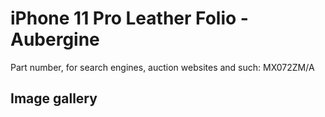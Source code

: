 
# iPhone 11 Pro Leather Folio - Aubergine

Part number, for search engines, auction websites and such: MX072ZM/A

## Image gallery

<div style={{ width: "768px" }}>
  <GalleryComponent
    images={[
      {
        original: "/everysource/MX072.png",
        thumbnail: "/everypreview/MX072.png",
      },
      {
        original: "/everysource/MX072_AV1.png",
        thumbnail: "/everypreview/MX072_AV1.png",
      },
      {
        original: "/everysource/MX072_AV2.png",
        thumbnail: "/everypreview/MX072_AV2.png",
      },
      {
        original: "/everysource/MX072_AV3.png",
        thumbnail: "/everypreview/MX072_AV3.png",
      },
      {
        original: "/everysource/MX072_AV4.png",
        thumbnail: "/everypreview/MX072_AV4.png",
      },
      {
        original: "/everysource/MX072_AV5.png",
        thumbnail: "/everypreview/MX072_AV5.png",
      }
    ]}
  />
</div>
